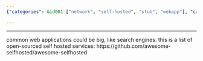 ```yaml
---
{"categories": &id001 ["network", "self-hosted", "stub", "webapp"], "category": "Web Applications", "date": "2022-07-11 15:49:38", "description": "This article delves into the world of self-hosted web applications, offering a comprehensive list of open-source options like search engines. It empowers readers to explore and choose from various alternatives that suit their needs and preferences.", "tags": *id001, "title": "Self hosted web applications"}

---
```


------
common web applications could be big, like search engines. this is a list of open-sourced self hosted services:
https://github.com/awesome-selfhosted/awesome-selfhosted
